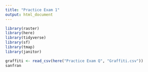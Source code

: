 ```yaml
---
title: "Practice Exam 1"
output: html_document
---
```

```r
library(raster)
library(here)
library(tidyverse)
library(sf)
library(tmap)
library(janitor)

graffiti <- read_csv(here("Practice Exam Q", "Graffiti.csv"))
sanfran 



```


